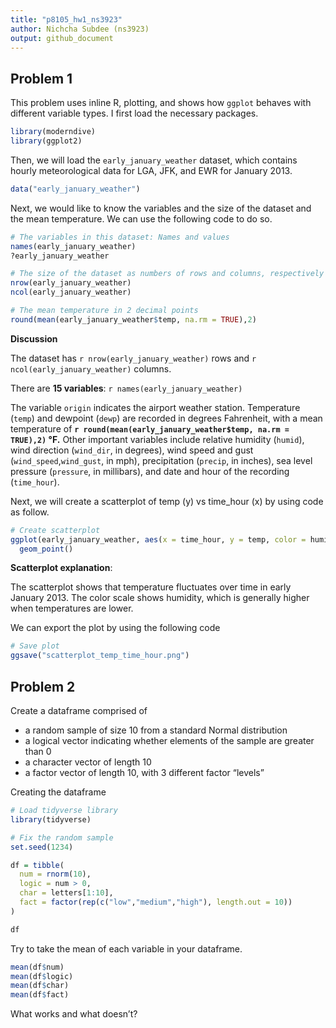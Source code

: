 ```yaml
---
title: "p8105_hw1_ns3923"
author: Nichcha Subdee (ns3923)
output: github_document
---
```


## Problem 1
This problem uses inline R, plotting, and shows how `ggplot` behaves with different variable types. I first load the necessary packages.

```r
library(moderndive)
library(ggplot2)
```

Then, we will load the `early_january_weather` dataset, which contains hourly meteorological data for LGA, JFK, and EWR for January 2013.

```r
data("early_january_weather")
```

Next, we would like to know the variables and the size of the dataset and the mean temperature. We can use the following code to do so.

```r
# The variables in this dataset: Names and values
names(early_january_weather)
?early_january_weather

# The size of the dataset as numbers of rows and columns, respectively
nrow(early_january_weather)
ncol(early_january_weather)

# The mean temperature in 2 decimal points
round(mean(early_january_weather$temp, na.rm = TRUE),2)
```
**Discussion**

The dataset has `r nrow(early_january_weather)` rows and `r ncol(early_january_weather)` columns.  

There are **15 variables**: `r names(early_january_weather)`

The variable `origin` indicates the airport weather station. Temperature (`temp`) and dewpoint (`dewp`) are recorded in degrees Fahrenheit, with a mean temperature of **`r round(mean(early_january_weather$temp, na.rm = TRUE),2)` °F.** Other important variables include relative humidity (`humid`), wind direction (`wind_dir`, in degrees), wind speed and gust (`wind_speed`,`wind_gust`, in mph), precipitation (`precip`, in inches), sea level pressure (`pressure`, in millibars), and date and hour of the recording (`time_hour`).

Next, we will create a scatterplot of temp (y) vs time_hour (x) by using code as follow.

```r
# Create scatterplot
ggplot(early_january_weather, aes(x = time_hour, y = temp, color = humid)) +
  geom_point()

```

**Scatterplot explanation**:

The scatterplot shows that temperature fluctuates over time in early January 2013. The color scale shows humidity, which is generally higher when temperatures are lower.

We can export the plot by using the following code
```r
# Save plot
ggsave("scatterplot_temp_time_hour.png")
```

## Problem 2
Create a dataframe comprised of 

*  a random sample of size 10 from a standard Normal distribution
*  a logical vector indicating whether elements of the sample are greater than 0
*  a character vector of length 10
*  a factor vector of length 10, with 3 different factor “levels”

Creating the dataframe

```r
# Load tidyverse library
library(tidyverse)
```

```r
# Fix the random sample
set.seed(1234)

df = tibble(
  num = rnorm(10),
  logic = num > 0,
  char = letters[1:10],
  fact = factor(rep(c("low","medium","high"), length.out = 10))
)

df
```

Try to take the mean of each variable in your dataframe. 

```r
mean(df$num)
mean(df$logic)
mean(df$char)
mean(df$fact)
```

What works and what doesn’t? 
















